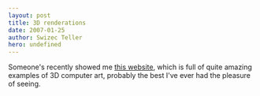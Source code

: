 ```yaml
---
layout: post
title: 3D renderations
date: 2007-01-25
author: Swizec Teller
hero: undefined
---
```


Someone's recently showed me [this website](http://hof.povray.org/), which is full of quite amazing examples of 3D computer art, probably the best I've ever had the pleasure of seeing.
